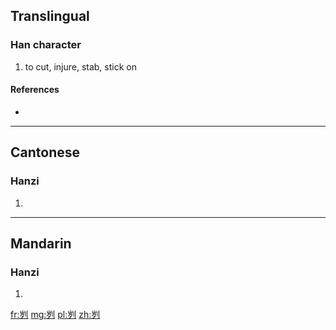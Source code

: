 {{also|劌}}
==Translingual==

===Han character===
{{Han char|rn=18|rad=刀|as=06|sn=8|four=|canj=山弓中弓 (UNLN)}}

# to cut, injure, stab, stick on

====References====
* {{Han ref|kx=0139.251|hdz=10334.080|uh=523F|ud=21055}}

----

==Cantonese==

===Hanzi===
{{yue-hanzi|jyut=|y=gwai3|tra=劌}}

# {{defn|lang=yue|sort=刀06}}

----

==Mandarin==

===Hanzi===
{{cmn-hanzi|tra=劌|pin=[[guì]] ([[gui4]]), [[xiāo]] ([[xiao1]]), [[xuē]] ([[xue1]])|wg=kuei<sup>4</sup>, hsiao<sup>1</sup>, hsüeh<sup>1</sup>}}

# {{defn|lang=cmn|sort=刀06}}

[[fr:刿]]
[[mg:刿]]
[[pl:刿]]
[[zh:刿]]